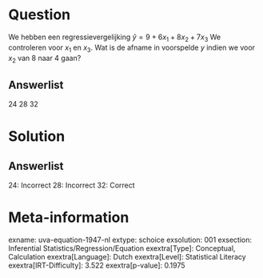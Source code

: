 Question
========

We hebben een regressievergelijking $\hat{y} = 9 + 6x_{1} +
8x_{2} + 7x_{3}$ We controleren voor *x*~1~ en *x*~3~. Wat is de
afname in voorspelde *y* indien we voor *x*~2~ van 8 naar 4 gaan?

Answerlist
----------

24
28
32

Solution
========

Answerlist
----------

24: Incorrect
28: Incorrect
32: Correct

Meta-information
================
exname: uva-equation-1947-nl
extype: schoice
exsolution: 001
exsection: Inferential Statistics/Regression/Equation
exextra[Type]: Conceptual, Calculation
exextra[Language]: Dutch
exextra[Level]: Statistical Literacy
exextra[IRT-Difficulty]: 3.522
exextra[p-value]: 0.1975
